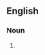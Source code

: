 {{also|Repressors}}

==English==

===Noun===
{{head|en|noun plural form}}

# {{plural of|repressor|lang=en}}